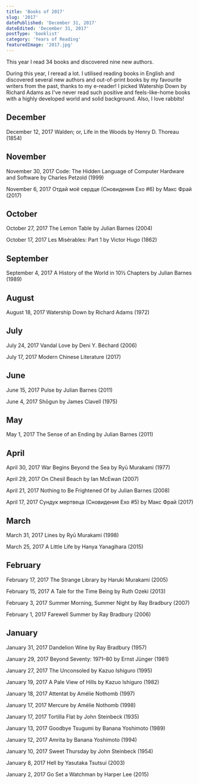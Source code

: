 ```yaml
---
title: 'Books of 2017'
slug: '2017'
datePublished: 'December 31, 2017'
dateEdited: 'December 31, 2017'
postType: 'booklist'
category: 'Years of Reading'
featuredImage: '2017.jpg'
---
```


This year I read 34 books and discovered nine new authors.

During this year, I reread a lot. I utilised reading books in English and
discovered several new authors and out-of-print books by my favourite writers
from the past, thanks to my e-reader! I picked Watership Down by Richard Adams
as I've never read such positive and feels-like-home books with a highly
developed world and solid background. Also, I love rabbits!

## December

December 12, 2017 Walden; or, Life in the Woods by Henry D. Thoreau (1854)

## November

November 30, 2017 Code: The Hidden Language of Computer Hardware and Software by
Charles Petzold (1999)

November 6, 2017 Отдай моё сердце (Сновидения Ехо #6) by Макс Фрай (2017)

## October

October 27, 2017 The Lemon Table by Julian Barnes (2004)

October 17, 2017 Les Misérables: Part 1 by Victor Hugo (1862)

## September

September 4, 2017 A History of the World in 10½ Chapters by Julian Barnes (1989)

## August

August 18, 2017 Watership Down by Richard Adams (1972)

## July

July 24, 2017 Vandal Love by Deni Y. Béchard (2006)

July 17, 2017 Modern Chinese Literature (2017)

## June

June 15, 2017 Pulse by Julian Barnes (2011)

June 4, 2017 Shōgun by James Clavell (1975)

## May

May 1, 2017 The Sense of an Ending by Julian Barnes (2011)

## April

April 30, 2017 War Begins Beyond the Sea by Ryū Murakami (1977)

April 29, 2017 On Chesil Beach by Ian McEwan (2007)

April 21, 2017 Nothing to Be Frightened Of by Julian Barnes (2008)

April 17, 2017 Сундук мертвеца (Сновидения Ехо #5) by Макс Фрай (2017)

## March

March 31, 2017 Lines by Ryū Murakami (1998)

March 25, 2017 A Little Life by Hanya Yanagihara (2015)

## February

February 17, 2017 The Strange Library by Haruki Murakami (2005)

February 15, 2017 A Tale for the Time Being by Ruth Ozeki (2013)

February 3, 2017 Summer Morning, Summer Night by Ray Bradbury (2007)

February 1, 2017 Farewell Summer by Ray Bradbury (2006)

## January

January 31, 2017 Dandelion Wine by Ray Bradbury (1957)

January 29, 2017 Beyond Seventy: 1971–80 by Ernst Jünger (1981)

January 27, 2017 The Unconsoled by Kazuo Ishiguro (1995)

January 19, 2017 A Pale View of Hills by Kazuo Ishiguro (1982)

January 18, 2017 Attentat by Amélie Nothomb (1997)

January 17, 2017 Mercure by Amélie Nothomb (1998)

January 17, 2017 Tortilla Flat by John Steinbeck (1935)

January 13, 2017 Goodbye Tsugumi by Banana Yoshimoto (1989)

January 12, 2017 Amrita by Banana Yoshimoto (1994)

January 10, 2017 Sweet Thursday by John Steinbeck (1954)

January 8, 2017 Hell by Yasutaka Tsutsui (2003)

January 2, 2017 Go Set a Watchman by Harper Lee (2015)
